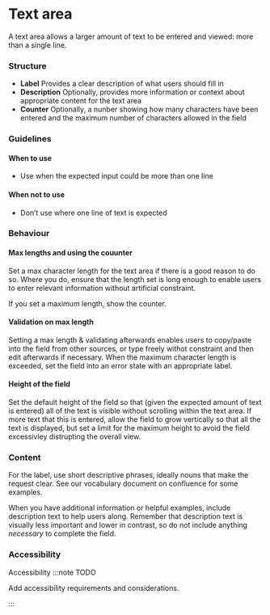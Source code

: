 
# Text area

<Tabs defaultValue="design">
  <TabItem value="design" label="Design" default>


A text area allows a larger amount of text to be entered and viewed: more than a single line.

### Structure

- **Label** Provides a clear description of what users should fill in
- **Description** Optionally, provides more information or context about appropriate content for the text area
- **Counter** Optionally, a nunber showing how many characters have been entered and the maximum number of characters allowed in the field

<SbExample
  title="Text area"
  storyUrl="https://storybook.bright.hr/?path=/story/components-textarea/"
  gitUrl="https://github.com/brighthr/bright-ui/tree/main/packages/Textarea"
  iframeUrl="iframe.html?id=components-textarea--basic&args="
  height="400"
/>

### Guidelines

#### When to use

- Use when the expected input could be more than one line

#### When not to use

- Don’t use where one line of text is expected

### Behaviour

#### Max lengths and using the couunter

Set a max character length for the text area if there is a good reason to do so. Where you do, ensure that the length set is long enough to enable users to enter relevant information without artificial constraint.

If you set a maximum length, show the counter.

#### Validation on max length

Setting a max length & validating afterwards enables users to copy/paste into the field from other sources, or type freely withot constraint and then edit afterwards if necessary. When the maximum character length is exceeded, set the field into an error state with an appropriate label.

#### Height of the field

Set the default height of the field so that (given the expected amount of text is entered) all of the text is visible without scrolling within the text area. If more text that this is entered, allow the field to grow vertically so that all the text is displayed, but set a limit for the maximum height to avoid the field excessivley distrupting the overall view.

### Content

For the label, use short descriptive phrases, ideally nouns that make the request clear. See our vocabulary document on confluence for some examples.

When you have additional information or helpful examples, include description text to help users along. Remember that description text is visually less important and lower in contrast, so do not include anything _necessary_ to complete the field.

### Accessibility

Accessibility
:::note TODO

Add accessibility requirements and considerations.

:::


  </TabItem>

  <TabItem value="react" label="React">
  
  <MDXProvider >
    <TextAreaReadme />
  </MDXProvider>
  
  </TabItem>
</Tabs>

